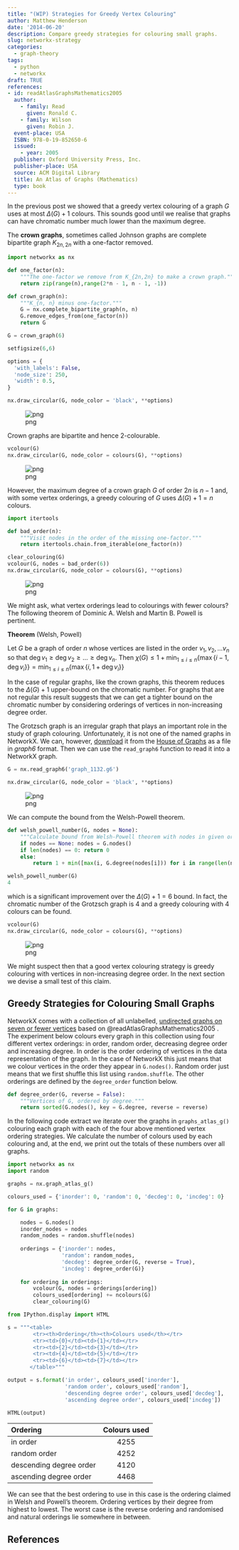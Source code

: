 ```yaml
---
title: "(WIP) Strategies for Greedy Vertex Colouring"
author: Matthew Henderson
date: '2014-06-20'
description: Compare greedy strategies for colouring small graphs.
slug: networkx-strategy
categories:
  - graph-theory
tags:
  - python
  - networkx
draft: TRUE
references:
- id: readAtlasGraphsMathematics2005
  author:
    - family: Read
      given: Ronald C.
    - family: Wilson
      given: Robin J.
  event-place: USA
  ISBN: 978-0-19-852650-6
  issued:
    - year: 2005
  publisher: Oxford University Press, Inc.
  publisher-place: USA
  source: ACM Digital Library
  title: An Atlas of Graphs (Mathematics)
  type: book
---
```


In the previous post we showed that a greedy vertex colouring of a graph $G$
uses at most $\Delta(G) + 1$ colours. This sounds good until we realise that
graphs can have chromatic number much lower than the maximum degree.

The **crown graphs**, sometimes called Johnson graphs are complete bipartite
graph $K_{2n, 2n}$ with a one-factor removed.

```python
import networkx as nx

def one_factor(n):
    """The one-factor we remove from K_{2n,2n} to make a crown graph."""
    return zip(range(n),range(2*n - 1, n - 1, -1))

def crown_graph(n):
    """K_{n, n} minus one-factor."""
    G = nx.complete_bipartite_graph(n, n)
    G.remove_edges_from(one_factor(n))
    return G
```

```python
G = crown_graph(6)

setfigsize(6,6)

options = {
  'with_labels': False,
  'node_size': 250,
  'width': 0.5,
}

nx.draw_circular(G, node_color = 'black', **options)
```

![png](figure/colouring-simulation-notebook_10_0.png)

Crown graphs are bipartite and hence 2-colourable.

```python
vcolour(G)
nx.draw_circular(G, node_color = colours(G), **options)
```

![png](figure/colouring-simulation-notebook_12_0.png)

However, the maximum degree of a crown graph $G$ of order $2n$ is $n - 1$ and,
with some vertex orderings, a greedy colouring of $G$ uses $\Delta(G) + 1 = n$
colours.

```python
import itertools

def bad_order(n):
    """Visit nodes in the order of the missing one-factor."""
    return itertools.chain.from_iterable(one_factor(n))

clear_colouring(G)
vcolour(G, nodes = bad_order(6))
nx.draw_circular(G, node_color = colours(G), **options)
```

![png](figure/colouring-simulation-notebook_14_0.png)

We might ask, what vertex orderings lead to colourings with fewer colours? The
following theorem of Dominic A. Welsh and Martin B. Powell is pertinent.

**Theorem** (Welsh, Powell)

Let $G$ be a graph of order $n$ whose vertices are listed in the order
$v_{1}, v_{2}, ... v_{n}$ so that 
$\operatorname{deg} v_{1} \geq \operatorname{deg} v_{2}\geq \dots \geq\operatorname{deg} v_{n}$.
Then
$\chi(G) \leq 1 + \min_{1 \leq i \leq n}\{\max{\{i - 1, \operatorname{deg} v_{i}\}\}} = \min_{1\leq i\leq n}\{\max{\{i, 1 + \operatorname{deg} v_{i}}\}\}$

In the case of regular graphs, like the crown graphs, this theorem reduces to
the $\Delta(G) + 1$ upper-bound on the chromatic number. For graphs that are not
regular this result suggests that we can get a tighter bound on the chromatic
number by considering orderings of vertices in non-increasing degree order.

The Grotzsch graph is an irregular graph that plays an important role in the
study of graph colouring. Unfortunately, it is not one of the named graphs in
NetworkX. We can, however,
[download](https://hog.grinvin.org/ViewGraphInfo.action?id=1132)
it from the
[House of Graphs](https://hog.grinvin.org)
as a file in *graph6* format. Then we can use the
`read_graph6` function to read it into a NetworkX graph.

```python
G = nx.read_graph6('graph_1132.g6')

nx.draw_circular(G, node_color = 'black', **options)
```

![png](figure/colouring-simulation-notebook_18_0.png)

We can compute the bound from the Welsh-Powell theorem.

```python
def welsh_powell_number(G, nodes = None):
    """Calculate bound from Welsh-Powell theorem with nodes in given order."""
    if nodes == None: nodes = G.nodes()
    if len(nodes) == 0: return 0
    else:
        return 1 + min([max(i, G.degree(nodes[i])) for i in range(len(nodes))])

welsh_powell_number(G)
4
```

which is a significant improvement over the $\Delta(G) + 1 = 6$ bound. In fact,
the chromatic number of the Grotzsch graph is 4 and a greedy colouring with 4
colours can be found.

```python
vcolour(G)
nx.draw_circular(G, node_color = colours(G), **options)
```

![png](figure/colouring-simulation-notebook_23_0.png)

We might suspect then that a good vertex colouring strategy is greedy colouring
with vertices in non-increasing degree order. In the next section we devise a
small test of this claim.

Greedy Strategies for Colouring Small Graphs
--------------------------------------------

NetworkX comes with a collection of all unlabelled, 
[undirected graphs on seven or fewer vertices][networkxgraphatlas]
based on
@readAtlasGraphsMathematics2005
.
The experiment below colours every graph in
this collection using four different vertex orderings: in order, random order,
decreasing degree order and increasing degree. In order is the order ordering
of vertices in the data representation of the graph. In the case of NetworkX
this just means that we colour vertices in the order they appear in
`G.nodes()`. Random order just means that we first shuffle this list using
`random.shuffle`. The other orderings are defined by the `degree_order`
function below.

```python
def degree_order(G, reverse = False):
    """Vertices of G, ordered by degree."""
    return sorted(G.nodes(), key = G.degree, reverse = reverse)
```

In the following code extract we iterate over the graphs in `graphs_atlas_g()`
colouring each graph with each of the four above mentioned vertex ordering
strategies. We calculate the number of colours used by each colouring and, at
the end, we print out the totals of these numbers over all graphs.

```python
import networkx as nx
import random

graphs = nx.graph_atlas_g()

colours_used = {'inorder': 0, 'random': 0, 'decdeg': 0, 'incdeg': 0}

for G in graphs:

    nodes = G.nodes()
    inorder_nodes = nodes
    random_nodes = random.shuffle(nodes)
    
    orderings = {'inorder': nodes,
                 'random': random_nodes,
                 'decdeg': degree_order(G, reverse = True),
                 'incdeg': degree_order(G)}
    
    for ordering in orderings:
        vcolour(G, nodes = orderings[ordering])
        colours_used[ordering] += ncolours(G)
        clear_colouring(G)

from IPython.display import HTML

s = """<table>
        <tr><th>Ordering</th><th>Colours used</th></tr>
        <tr><td>{0}</td><td>{1}</td></tr>
        <tr><td>{2}</td><td>{3}</td></tr>
        <tr><td>{4}</td><td>{5}</td></tr>
        <tr><td>{6}</td><td>{7}</td></tr>
       </table>"""

output = s.format('in order', colours_used['inorder'],
                  'random order', colours_used['random'],
                  'descending degree order', colours_used['decdeg'],
                  'ascending degree order', colours_used['incdeg'])

HTML(output)
```

| Ordering                | Colours used |
|:------------------------|:------------:|
| in order                |     4255     |
| random order            |     4252     |
| descending degree order |     4120     |
| ascending degree order  |     4468     |

We can see that the best ordering to use in this case is the ordering claimed in
Welsh and Powell's theorem. Ordering vertices by their degree from highest to
lowest. The worst case is the reverse ordering and randomised and natural
orderings lie somewhere in between.

References
----------

[gist]: https://gist.github.com/MHenderson/658e3bb656357cd948d5
[nbviewer]: http://nbviewer.ipython.org/gist/MHenderson/658e3bb656357cd948d5
[mckaysmallgraphs]: http://cs.anu.edu.au/~bdm/data/graphs.html
[networkxgraphatlas]: http://networkx.lanl.gov/reference/generated/networkx.generators.atlas.graph_atlas_g.html
[grotzschhog]: https://hog.grinvin.org/ViewGraphInfo.action?id=1132
[grotzschgraph]: http://en.wikipedia.org/wiki/Gr%C3%B6tzsch_graph

